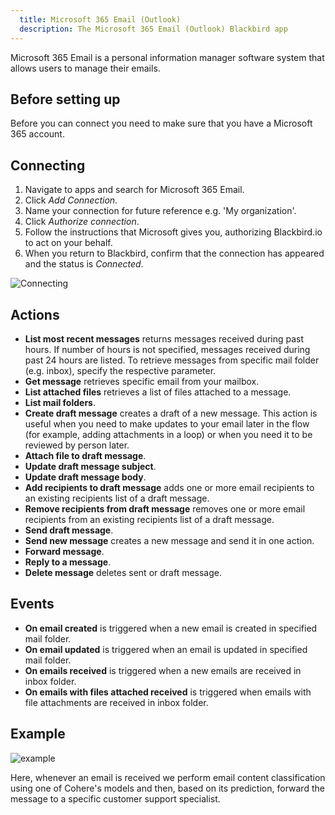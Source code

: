 ```yaml
---
  title: Microsoft 365 Email (Outlook)
  description: The Microsoft 365 Email (Outlook) Blackbird app
---
```


<LinkCard title="View on Github" target="_blank" href="https://github.com/bb-io/MicrosoftOutlook" icon="github" />

Microsoft 365 Email is a personal information manager software system that allows users to manage their emails.

## Before setting up

Before you can connect you need to make sure that you have a Microsoft 365 account.

## Connecting

1. Navigate to apps and search for Microsoft 365 Email.
2. Click _Add Connection_.
3. Name your connection for future reference e.g. 'My organization'.
4. Click _Authorize connection_.
5. Follow the instructions that Microsoft gives you, authorizing Blackbird.io to act on your behalf. 
6. When you return to Blackbird, confirm that the connection has appeared and the status is _Connected_.

![Connecting](https://raw.githubusercontent.com/bb-io/MicrosoftOutlook/main/image/README/connecting.png)

## Actions

- **List most recent messages** returns messages received during past hours. If number of hours is not specified, messages received during past 24 hours are listed. To retrieve messages from specific mail folder (e.g. inbox), specify the respective parameter.
- **Get message** retrieves specific email from your mailbox.
- **List attached files** retrieves a list of files attached to a message.
- **List mail folders**.
- **Create draft message** creates a draft of a new message. This action is useful when you need to make updates to your email later in the flow (for example, adding attachments in a loop) or when you need it to be reviewed by person later.
- **Attach file to draft message**.
- **Update draft message subject**.
- **Update draft message body**.
- **Add recipients to draft message** adds one or more email recipients to an existing recipients list of a draft message.
- **Remove recipients from draft message** removes one or more email recipients from an existing recipients list of a draft message.
- **Send draft message**.
- **Send new message** creates a new message and send it in one action.
- **Forward message**.
- **Reply to a message**.
- **Delete message** deletes sent or draft message.

## Events

- **On email created** is triggered when a new email is created in specified mail folder.
- **On email updated** is triggered when an email is updated in specified mail folder.
- **On emails received** is triggered when a new emails are received in inbox folder.
- **On emails with files attached received** is triggered when emails with file attachments are received in inbox folder.

## Example

![example](https://raw.githubusercontent.com/bb-io/MicrosoftOutlook/main/image/README/example.png)

Here, whenever an email is received we perform email content classification using one of Cohere's models and then, based on its prediction, forward the message to a specific customer support specialist.

